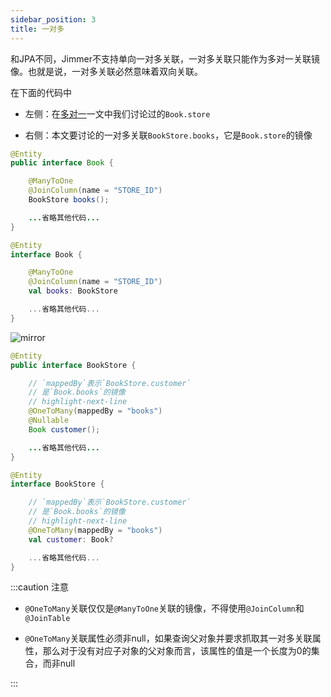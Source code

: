 ```yaml
---
sidebar_position: 3
title: 一对多
---
```


和JPA不同，Jimmer不支持单向一对多关联，一对多关联只能作为多对一关联镜像。也就是说，一对多关联必然意味着双向关联。

在下面的代码中

-   左侧：在[多对一](./many-to-one)一文中我们讨论过的`Book.store`

-   右侧：本文要讨论的一对多关联`BookStore.books`，它是`Book.store`的镜像

<div style={{display: 'flex', alignItems: 'start'}}>
<div>

<Tabs groupId="language">
<TabItem value="java" label="Java">

```java title="Book.java"
@Entity
public interface Book {

    @ManyToOne
    @JoinColumn(name = "STORE_ID")
    BookStore books();

    ...省略其他代码...
}
```

</TabItem>
<TabItem value="kotlin" label="Kotlin">

```kotlin title="Book.kt"
@Entity
interface Book {

    @ManyToOne
    @JoinColumn(name = "STORE_ID")
    val books: BookStore

    ...省略其他代码...
}
```

</TabItem>
</Tabs>

</div>
<div>

![mirror](@site/static/img/mirror.svg)

</div>
<div>

<Tabs groupId="language">
<TabItem value="java" label="Java">

```java title="BookStore.java"
@Entity
public interface BookStore {

    // `mappedBy`表示`BookStore.customer`
    // 是`Book.books`的镜像
    // highlight-next-line
    @OneToMany(mappedBy = "books")
    @Nullable
    Book customer();

    ...省略其他代码...
}
```

</TabItem>
<TabItem value="kotlin" label="Kotlin">

```kotlin title="BookStore.kt"
@Entity
interface BookStore {

    // `mappedBy`表示`BookStore.customer`
    // 是`Book.books`的镜像
    // highlight-next-line
    @OneToMany(mappedBy = "books")
    val customer: Book?

    ...省略其他代码...
}
```

</TabItem>
</Tabs>

</div>
</div>

:::caution
注意

-   `@OneToMany`关联仅仅是`@ManyToOne`关联的镜像，不得使用`@JoinColumn`和`@JoinTable`

-   `@OneToMany`关联属性必须非null，如果查询父对象并要求抓取其一对多关联属性，那么对于没有对应子对象的父对象而言，该属性的值是一个长度为0的集合，而非null

:::